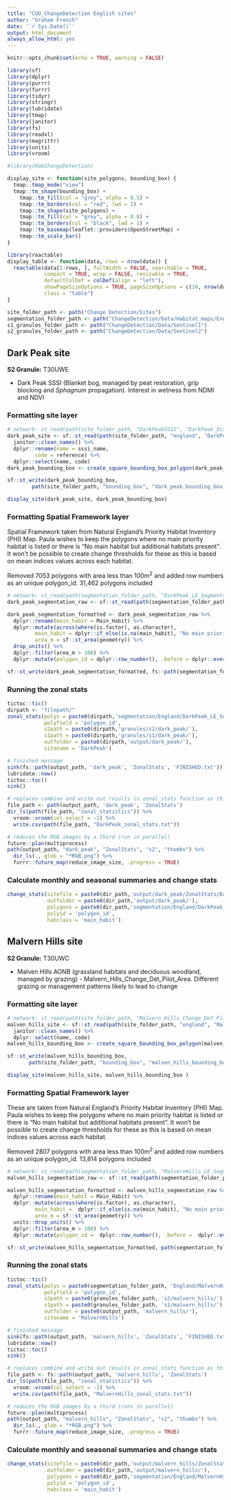```yaml
---
title: "CUU_ChangeDetection English sites"
author: "Graham French"
date: '`r Sys.Date()`'
output: html_document
always_allow_html: yes
---
```


```r
knitr::opts_chunk$set(echo = TRUE, warning = FALSE)

library(sf)
library(dplyr)
library(purrr)
library(furrr)
library(tidyr)
library(stringr)
library(lubridate)
library(tmap)
library(janitor)
library(fs)
library(readxl)
library(magrittr)
library(units)
library(vroom)
```

```r
#library(HabChangeDetection)
```

```r
display_site <- function(site_polygons, bounding_box) {
  tmap::tmap_mode("view")
  tmap::tm_shape(bounding_box) +
    tmap::tm_fill(col = "grey", alpha = 0.5) +
    tmap::tm_borders(col = "red", lwd = 2) +
    tmap::tm_shape(site_polygons) +
    tmap::tm_fill(col = "grey", alpha = 0.8) +
    tmap::tm_borders(col = "black", lwd = 1) +
    tmap::tm_basemap(leaflet::providers$OpenStreetMap) +
    tmap::tm_scale_bar()
}
```

```r
library(reactable)
display_table <- function(data, rows = nrow(data)) {
  reactable(data[1:rows, ], fullWidth = FALSE, searchable = TRUE, 
            compact = TRUE, wrap = FALSE, resizable = TRUE,
            defaultColDef = colDef(align = "left"),
            showPageSizeOptions = TRUE, pageSizeOptions = c(10, nrow(data)),
            class = "table")
}
```

```r
site_folder_path <- path("Change Detection/Sites")
segmentation_folder_path <- path("ChangeDetection/Data/Habitat_maps/England")
s1_granules_folder_path <- path("ChangeDetection/Data/Sentinel1")
s2_granules_folder_path <- path("ChangeDetection/Data/Sentinel2")
```
  
## Dark Peak site

**S2 Granule:** T30UWE

* Dark Peak SSSI (Blanket bog, managed by peat restoration, grip blocking and *Sphagnum* propagation). Interest in wetness from NDMI and NDVI

### Formatting site layer

```r
# network: st_read(path(site_folder_path, "DarkPeakSSSI", "DarkPeak_dissolved.shp"))
dark_peak_site <- sf::st_read(path(site_folder_path, "england", "DarkPeak_dissolved.shp")) %>% 
  janitor::clean_names() %>% 
  dplyr::rename(name = sssi_name,
         code = reference) %>% 
  dplyr::select(name, code)
dark_peak_bounding_box <- create_square_bounding_box_polygon(dark_peak_site)
```

```r
sf::st_write(dark_peak_bounding_box, 
        path(site_folder_path, "bounding_box", "dark_peak_bounding_box.kml"))
```

```r
display_site(dark_peak_site, dark_peak_bounding_box)
```

### Formatting Spatial Framework layer 

Spatial Framework taken from Natural England's Priority Habitat Inventory (PHI) Map. Paula wishes to keep the polygons where no main priority habitat is listed or there is "No main habitat but additional habitats present". It won't be possible to create change thresholds for these as this is based on mean indices values across each habitat. 

Removed 7053 polygons with area less than 100m^2^ and added row numbers as an unique polygon_id. 31,462 polygons included

```r
# network: st_read(path(segmentation_folder_path, "DarkPeak_LE_Segments_Spatialjoin_10m.shp"))
dark_peak_segmentation_raw <- sf::st_read(path(segmentation_folder_path, "England", "DarkPeak_LE_Segments_Spatialjoin_10m.shp"))

dark_peak_segmentation_formatted <- dark_peak_segmentation_raw %>% 
  dplyr::rename(main_habit = Main_Habit) %>% 
  dplyr::mutate(across(where(is.factor), as.character),
         main_habit = dplyr::if_else(is.na(main_habit), "No main priority habitat", main_habit),
         area_m = sf::st_area(geometry)) %>% 
  drop_units() %>% 
  dplyr::filter(area_m > 100) %>% 
  dplyr::mutate(polygon_id = dplyr::row_number(), .before = dplyr::everything()) 

sf::st_write(dark_peak_segmentation_formatted, fs::path(segmentation_folder_path, "England", "DarkPeak_LE_Segments_Spatialjoin_10m_formatted.shp"))
```

### Running the zonal stats

```r
tictoc::tic()
dirpath <- "filepath/"
zonal_stats(polys = paste0(dirpath,'segmentation/England/DarkPeak_LE_Segments_Spatialjoin_10m_formatted.shp'),
            polyfield = 'polygon_id',
            s2path = paste0(dirpath,'granules/s2/dark_peak/'),
            s1path = paste0(dirpath,'granules/s1/dark_peak/'),
            outfolder = paste0(dirpath,'output/dark_peak/'),
            sitename = 'DarkPeak')

# finished message
sink(fs::path(output_path, 'dark_peak', 'ZonalStats', 'FINISHED.txt'))
lubridate::now()
tictoc::toc()
sink()
```

```r
# replaces combine and write out results in zonal_stats function as this led to match error and was commented out
file_path <- path(output_path, 'dark_peak', 'ZonalStats')
dir_ls(path(file_path, "zonal_statistics")) %>% 
  vroom::vroom(col_select = -1) %>% 
  write.csv(path(file_path, "DarkPeak_zonal_stats.txt"))
```

```r
# reduces the RGB images by a third (run in parallel)
future::plan(multiprocess)
path(output_path, "dark_peak", "ZonalStats", "s2", "thumbs") %>% 
  dir_ls(., glob = "*RGB.png") %>% 
  furrr::future_map(reduce_image_size, .progress = TRUE)
```

### Calculate monthly and seasonal summaries and change stats

```r
change_stats(sitefile = paste0(dir_path,'output/dark_peak/ZonalStats/DarkPeak_zonal_stats.txt'),
             outfolder = paste0(dir_path,'output/dark_peak/'),
             polygons = paste0(dir_path,'segmentation/England/DarkPeak_LE_Segments_Spatialjoin_10m_formatted.shp'),
             polyid = 'polygon_id',
             habclass = 'main_habit')
```

## Malvern Hills site

**S2 Granule:** T30UWC

* Malven Hills AONB (grassland habitats and deciduous woodland, managed by grazing) - Malvern_Hills_Change_Det_Pilot_Area. Different grazing or management patterns likely to lead to change

### Formatting site layer

```r
# network: st_read(path(site_folder_path, "Malvern_Hills_Change_Det_Pilot_Area.shp"))
malven_hills_site <- sf::st_read(path(site_folder_path, "england", "Malvern_Hills_Change_Det_Pilot_Area.shp")) %>% 
  janitor::clean_names() %>%
  dplyr::select(name, code)
malven_hills_bounding_box <- create_square_bounding_box_polygon(malven_hills_site)
```

```r
sf::st_write(malven_hills_bounding_box, 
       path(site_folder_path, "bounding_box", "malven_hills_bounding_box.kml"))
```

```r
display_site(malven_hills_site, malven_hills_bounding_box )
```

### Formatting Spatial Framework layer 

These are taken from Natural England's Priority Habitat Inventory (PHI) Map. Paula wishes to keep the polygons where no main priority habitat is listed or there is "No main habitat but additional habitats present". It won't be possible to create change thresholds for these as this is based on mean indices values across each habitat. 

Removed 2807 polygons with area less than 100m^2^ and added row numbers as an unique polygon_id. 13,814 polygons included

```r
# network: st_read(path(segmentation_folder_path, "MalvernHills_LE_Segments_PHI_SpaJoin_25m.shp"))
malven_hills_segmentation_raw <- sf::st_read(path(segmentation_folder_path, "England", "MalvernHills_LE_Segments_PHI_SpaJoin_25m.shp"))

malven_hills_segmentation_formatted <- malven_hills_segmentation_raw %>% 
  dplyr::rename(main_habit = Main_Habit) %>% 
  dplyr::mutate(across(where(is.factor), as.character),
         main_habit =  dplyr::if_else(is.na(main_habit), "No main priority habitat", main_habit),
         area_m = sf::st_area(geometry)) %>% 
  units::drop_units() %>% 
  dplyr::filter(area_m > 100) %>% 
  dplyr::mutate(polygon_id =  dplyr::row_number(), .before =  dplyr::everything())

sf::st_write(malven_hills_segmentation_formatted, path(segmentation_folder_path, "England", "MalvernHills_LE_Segments_PHI_SpaJoin_25m_formatted.shp"))
```

### Running the zonal stats

```r
tictoc::tic()
zonal_stats(polys = paste0(segmentation_folder_path, 'England/MalvernHills_LE_Segments_PHI_SpaJoin_25m_formatted.shp'),
            polyfield = 'polygon_id',
            s2path = paste0(granules_folder_path, 's2/malvern_hills/'),
            s1path = paste0(granules_folder_path, 's1/malvern_hills/'),
            outfolder = paste0(output_path, 'malvern_hills/'),
            sitename = 'MalvernHills')

# finished message
sink(fs::path(output_path, 'malvern_hills', 'ZonalStats', 'FINISHED.txt'))
lubridate::now()
tictoc::toc()
sink()
```

```r
# replaces combine and write out results in zonal_stats function as this led to match error and was commented out
file_path <- fs::path(output_path, 'malvern_hills', 'ZonalStats')
dir_ls(path(file_path, "zonal_statistics")) %>% 
  vroom::vroom(col_select = -1) %>% 
  write.csv(path(file_path, "MalvernHills_zonal_stats.txt"))
```

```r
# reduces the RGB images by a third (runs in parallel)
future::plan(multiprocess)
path(output_path, "malvern_hills", "ZonalStats", "s2", "thumbs") %>% 
  dir_ls(., glob = "*RGB.png") %>% 
  furrr::future_map(reduce_image_size, .progress = TRUE)
```

### Calculate monthly and seasonal summaries and change stats

```r
change_stats(sitefile = paste0(dir_path,'output/malvern_hills/ZonalStats/MalvernHills_zonal_stats.txt'),
             outfolder = paste0(dir_path,'output/malvern_hills/'),
             polygons = paste0(dir_path,'segmentation/England/MalvernHills_LE_Segments_PHI_SpaJoin_25m_formatted.shp'),
             polyid = 'polygon_id',
             habclass = 'main_habit')
```



